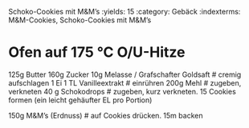 Schoko-Cookies mit M&M's
:yields: 15
:category: Gebäck
:indexterms: M&M-Cookies, Schoko-Cookies mit M&M's

# Ofen auf 175 °C O/U-Hitze
125g Butter
160g Zucker
10g Melasse / Grafschafter Goldsaft
# cremig aufschlagen
1 Ei
1 TL Vanilleextrakt
# einrühren
200g Mehl
# zugeben, verkneten
40 g Schokodrops
# zugeben, kurz verkneten. 15 Cookies formen (ein leicht gehäufter EL pro Portion)

150g M&M's (Erdnuss)
# auf Cookies drücken. 15m backen
